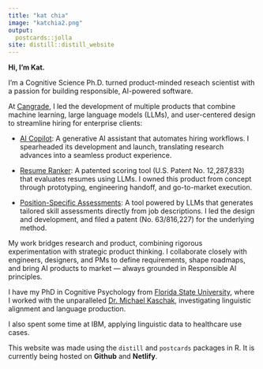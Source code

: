 ```yaml
---
title: "kat chia"
image: "katchia2.png"
output:
  postcards::jolla
site: distill::distill_website
---
```



**Hi, I'm Kat.**

I'm a Cognitive Science Ph.D. turned product-minded reseach scientist with a passion for building responsible, AI-powered software.

At [Cangrade](https://www.cangrade.com/), I led the development of multiple products that combine machine learning, large language models (LLMs), and user-centered design to streamline hiring for enterprise clients:

- [AI Copilot](https://www.myjules.ai/): A generative AI assistant that automates hiring workflows. I spearheaded its development and launch, translating research advances into a seamless product experience.

- [Resume Ranker](https://www.cangrade.com/press/cangrade-launches-newly-patented-resume-ranker-enabling-recruiters-to-uncover-high-fit-candidates-quickly-and-accurately/?_gl=1*tz8qv8*_up*MQ..*_ga*NTAwMjg3MzAzLjE3NTEzMzAxOTY.*_ga_D7FMCW0VFG*czE3NTEzMzAxOTUkbzEkZzEkdDE3NTEzMzAyMDgkajQ3JGwwJGgw): A patented scoring tool (U.S. Patent No. 12,287,833) that evaluates resumes using LLMs. I owned this product from concept through prototyping, engineering handoff, and go-to-market execution.

- [Position-Specific Assessments](https://www.cangrade.com/press/cangrade-launches-generative-ai-powered-soft-and-hard-skills-assessments-expanding-accessibility-to-hr-teams/?_gl=1*1rs7zfc*_up*MQ..*_ga*NTAwMjg3MzAzLjE3NTEzMzAxOTY.*_ga_D7FMCW0VFG*czE3NTEzOTQxMTEkbzIkZzEkdDE3NTEzOTQxNDkkajIyJGwwJGgw): A tool powered by LLMs that generates tailored skill assessments directly from job descriptions. I led the design and development, and filed a patent (No. 63/816,227) for the underlying method.

My work bridges research and product, combining rigorous experimentation with strategic product thinking. I collaborate closely with engineers, designers, and PMs to define requirements, shape roadmaps, and bring AI products to market — always grounded in Responsible AI principles.

I have my PhD in Cognitive Psychology from [Florida State University](https://psy.fsu.edu/), where I worked with the unparalleled [Dr. Michael Kaschak](https://psy.fsu.edu/php/people/people.php?_tr=1_5#), investigating linguistic alignment and language production.

I also spent some time at IBM, applying linguistic data to healthcare use cases.

This website was made using the `distill` and `postcards` packages in R. It is currently being hosted on **Github** and **Netlify**.


